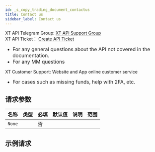 ```yaml
---
id: _s_copy_trading_document_contactus
title: Contact us
sidebar_label: Contact us
---
```


XT API Telegram Group: [XT API Support Group](https://t.me/XT_api)<br /> XT API Ticket： [Create API Ticket](https://xtsupport.zendesk.com/hc/zh-cn/requests/new?ticket_form_id=14988676408857)

- <font size="3">
    For any general questions about the API not covered in the documentation.
  </font>
- <font size="3">For any MM questions</font>

XT Customer Support: Website and App online customer service

- <font size="3">For cases such as missing funds, help with 2FA, etc.</font>

## 请求参数

| 名称   | 类型 | 必填 | 默认值 | 说明 | 范围 |
| ------ | ---- | ---- | ------ | ---- | ---- |
| `None` |      | 否   |        |      |      |

## 示例请求
